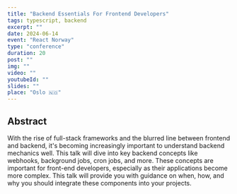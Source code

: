 ```yaml
---
title: "Backend Essentials For Frontend Developers"
tags: typescript, backend
excerpt: ""
date: 2024-06-14
event: "React Norway"
type: "conference"
duration: 20
post: ""
img: ""
video: ""
youtubeId: ""
slides: ""
place: "Oslo 🇳🇴"
---
```


## Abstract

With the rise of full-stack frameworks and the blurred line between frontend and
backend, it's becoming increasingly important to understand backend mechanics
well. This talk will dive into key backend concepts like webhooks, background
jobs, cron jobs, and more. These concepts are important for front-end
developers, especially as their applications become more complex. This talk will
provide you with guidance on when, how, and why you should integrate these
components into your projects.
